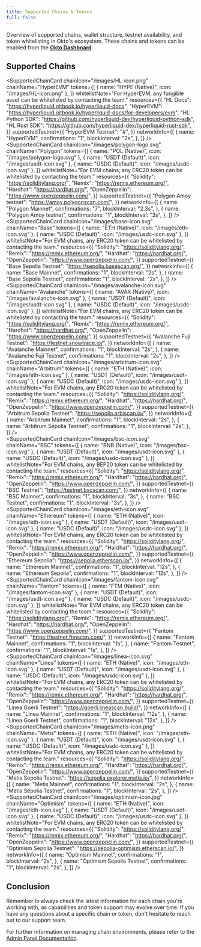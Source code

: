 ```yaml
---
title: Supported Chains & Tokens
full: false
---
```


Overview of supported chains, wallet structure, testnet availability, and token whitelisting in Okto's ecosystem. These chains and tokens can be enabled from the [**Okto Dashboard**](https://dashboard.okto.tech/login).


## Supported Chains

<SupportedChainCard
  chainIcon="/images/HL-icon.png"
  chainName="HyperEVM"
  tokens={[
    { name: "HYPE (Native)", icon: "/images/HL-icon.png" },
  ]}
  whitelistNote="For HyperEVM, any fungible asset can be whitelisted by contacting the team."
  resources={{
    "HL Docs": "https://hyperliquid.gitbook.io/hyperliquid-docs",
    "HyperEVM": "https://hyperliquid.gitbook.io/hyperliquid-docs/for-developers/evm",
    "HL Python SDK": "https://github.com/hyperliquid-dex/hyperliquid-python-sdk",
    "HL Rust SDK": "https://github.com/hyperliquid-dex/hyperliquid-rust-sdk",
  }}
  supportedTestnet={{
    "HyperEVM Testnet": "#",
  }}
  networkInfo={[
    {
      name: "HyperEVM",
      confirmations: "1",
      blockInterval: "2s",
    },
  ]}
/>
<br/>
<SupportedChainCard
  chainIcon="/images/polygon-logo.svg"
  chainName="Polygon"
  tokens={[
    { name: "POL (Native)", icon: "/images/polygon-logo.svg" },
    { name: "USDT (Default)", icon: "/images/usdt-icon.svg" },
    { name: "USDC (Default)", icon: "/images/usdc-icon.svg" },
  ]}
  whitelistNote="For EVM chains, any ERC20 token can be whitelisted by contacting the team."
  resources={{
    "Solidity": "https://soliditylang.org/",
    "Remix": "https://remix.ethereum.org/",
    "Hardhat": "https://hardhat.org/",
    "OpenZeppelin": "https://www.openzeppelin.com/",
  }}
  supportedTestnet={{
    "Polygon Amoy testnet": "https://amoy.polygonscan.com/",
  }}
  networkInfo={[
    {
      name: "Polygon Mainnet",
      confirmations: "7",
      blockInterval: "2.3s",
    },
    {
      name: "Polygon Amoy testnet",
      confirmations: "1",
      blockInterval: "3s",
    },
  ]}
/>
<br/>
<SupportedChainCard
  chainIcon="/images/base-icon.svg"
  chainName="Base"
  tokens={[
    { name: "ETH (Native)", icon: "/images/eth-icon.svg" },
    { name: "USDC (Default)", icon: "/images/usdc-icon.svg" },
  ]}
  whitelistNote="For EVM chains, any ERC20 token can be whitelisted by contacting the team."
  resources={{
    "Solidity": "https://soliditylang.org/",
    "Remix": "https://remix.ethereum.org/",
    "Hardhat": "https://hardhat.org/",
    "OpenZeppelin": "https://www.openzeppelin.com/",
  }}
  supportedTestnet={{
    "Base Sepolia Testnet": "https://sepolia.basescan.org/",
  }}
  networkInfo={[
    {
      name: "Base Mainnet",
      confirmations: "1",
      blockInterval: "2s",
    },
    {
      name: "Base Sepolia Testnet",
      confirmations: "1",
      blockInterval: "2s",
    },
  ]}
/>
<br/>
<SupportedChainCard
  chainIcon="/images/avalanche-icon.svg"
  chainName="Avalanche"
  tokens={[
    { name: "AVAX (Native)", icon: "/images/avalanche-icon.svg" },
    { name: "USDT (Default)", icon: "/images/usdt-icon.svg" },
    { name: "USDC (Default)", icon: "/images/usdc-icon.svg" },
  ]}
  whitelistNote="For EVM chains, any ERC20 token can be whitelisted by contacting the team."
  resources={{
    "Solidity": "https://soliditylang.org/",
    "Remix": "https://remix.ethereum.org/",
    "Hardhat": "https://hardhat.org/",
    "OpenZeppelin": "https://www.openzeppelin.com/",
  }}
  supportedTestnet={{
    "Avalanche Fuji Testnet": "https://testnet.snowtrace.io/",
  }}
  networkInfo={[
    {
      name: "Avalanche Mainnet",
      confirmations: "1",
      blockInterval: "2s",
    },
    {
      name: "Avalanche Fuji Testnet",
      confirmations: "1",
      blockInterval: "2s",
    },
  ]}
/>
<br/>
<SupportedChainCard
  chainIcon="/images/arbitrum-icon.svg"
  chainName="Arbitrum"
  tokens={[
    { name: "ETH (Native)", icon: "/images/eth-icon.svg" },
    { name: "USDT (Default)", icon: "/images/usdt-icon.svg" },
    { name: "USDC (Default)", icon: "/images/usdc-icon.svg" },
  ]}
  whitelistNote="For EVM chains, any ERC20 token can be whitelisted by contacting the team."
  resources={{
    "Solidity": "https://soliditylang.org/",
    "Remix": "https://remix.ethereum.org/",
    "Hardhat": "https://hardhat.org/",
    "OpenZeppelin": "https://www.openzeppelin.com/",
  }}
  supportedTestnet={{
    "Arbitrum Sepolia Testnet": "https://sepolia.arbiscan.io/",
  }}
  networkInfo={[
    {
      name: "Arbitrum Mainnet",
      confirmations: "1",
      blockInterval: "2s",
    },
    {
      name: "Arbitrum Sepolia Testnet",
      confirmations: "1",
      blockInterval: "2s",
    },
  ]}
/>
<br/>
<SupportedChainCard
  chainIcon="/images/bsc-icon.svg"
  chainName="BSC"
  tokens={[
    { name: "BNB (Native)", icon: "/images/bsc-icon.svg" },
    { name: "USDT (Default)", icon: "/images/usdt-icon.svg" },
    { name: "USDC (Default)", icon: "/images/usdc-icon.svg" },
  ]}
  whitelistNote="For EVM chains, any BEP20 token can be whitelisted by contacting the team."
  resources={{
    "Solidity": "https://soliditylang.org/",
    "Remix": "https://remix.ethereum.org/",
    "Hardhat": "https://hardhat.org/",
    "OpenZeppelin": "https://www.openzeppelin.com/",
  }}
  supportedTestnet={{
    "BSC Testnet": "https://testnet.bscscan.com/",
  }}
  networkInfo={[
    {
      name: "BSC Mainnet",
      confirmations: "1",
      blockInterval: "3s",
    },
    {
      name: "BSC Testnet",
      confirmations: "1",
      blockInterval: "3s",
    },
  ]}
/>
<br/>
<SupportedChainCard
  chainIcon="/images/eth-icon.svg"
  chainName="Ethereum"
  tokens={[
    { name: "ETH (Native)", icon: "/images/eth-icon.svg" },
    { name: "USDT (Default)", icon: "/images/usdt-icon.svg" },
    { name: "USDC (Default)", icon: "/images/usdc-icon.svg" },
  ]}
  whitelistNote="For EVM chains, any ERC20 token can be whitelisted by contacting the team."
  resources={{
    "Solidity": "https://soliditylang.org/",
    "Remix": "https://remix.ethereum.org/",
    "Hardhat": "https://hardhat.org/",
    "OpenZeppelin": "https://www.openzeppelin.com/",
  }}
  supportedTestnet={{
    "Ethereum Sepolia": "https://sepolia.etherscan.io/",
  }}
  networkInfo={[
    {
      name: "Ethereum Mainnet",
      confirmations: "1",
      blockInterval: "12s",
    },
    {
      name: "Ethereum Sepolia",
      confirmations: "1",
      blockInterval: "12s",
    },
  ]}
/>
<br/>
<SupportedChainCard
  chainIcon="/images/fantom-icon.svg"
  chainName="Fantom"
  tokens={[
    { name: "FTM (Native)", icon: "/images/fantom-icon.svg" },
    { name: "USDT (Default)", icon: "/images/usdt-icon.svg" },
    { name: "USDC (Default)", icon: "/images/usdc-icon.svg" },
  ]}
  whitelistNote="For EVM chains, any ERC20 token can be whitelisted by contacting the team."
  resources={{
    "Solidity": "https://soliditylang.org/",
    "Remix": "https://remix.ethereum.org/",
    "Hardhat": "https://hardhat.org/",
    "OpenZeppelin": "https://www.openzeppelin.com/",
  }}
  supportedTestnet={{
    "Fantom Testnet": "https://testnet.ftmscan.com/",
  }}
  networkInfo={[
    {
      name: "Fantom Mainnet",
      confirmations: "1",
      blockInterval: "1s",
    },
    {
      name: "Fantom Testnet",
      confirmations: "1",
      blockInterval: "1s",
    },
  ]}
/>
<br/>
<SupportedChainCard
  chainIcon="/images/linea-icon.svg"
  chainName="Linea"
  tokens={[
    { name: "ETH (Native)", icon: "/images/eth-icon.svg" },
    { name: "USDT (Default)", icon: "/images/usdt-icon.svg" },
    { name: "USDC (Default)", icon: "/images/usdc-icon.svg" },
  ]}
  whitelistNote="For EVM chains, any ERC20 token can be whitelisted by contacting the team."
  resources={{
    "Solidity": "https://soliditylang.org/",
    "Remix": "https://remix.ethereum.org/",
    "Hardhat": "https://hardhat.org/",
    "OpenZeppelin": "https://www.openzeppelin.com/",
  }}
  supportedTestnet={{
    "Linea Goerli Testnet": "https://goerli.lineascan.build/",
  }}
  networkInfo={[
    {
      name: "Linea Mainnet",
      confirmations: "1",
      blockInterval: "12s",
    },
    {
      name: "Linea Goerli Testnet",
      confirmations: "1",
      blockInterval: "12s",
    },
  ]}
/>
<br/>
<SupportedChainCard
  chainIcon="/images/metis-icon.png"
  chainName="Metis"
  tokens={[
    { name: "ETH (Native)", icon: "/images/eth-icon.svg" },
    { name: "USDT (Default)", icon: "/images/usdt-icon.svg" },
    { name: "USDC (Default)", icon: "/images/usdc-icon.svg" },
  ]}
  whitelistNote="For EVM chains, any ERC20 token can be whitelisted by contacting the team."
  resources={{
    "Solidity": "https://soliditylang.org/",
    "Remix": "https://remix.ethereum.org/",
    "Hardhat": "https://hardhat.org/",
    "OpenZeppelin": "https://www.openzeppelin.com/",
  }}
  supportedTestnet={{
    "Metis Sepolia Testnet": "https://sepolia.explorer.metis.io/",
  }}
  networkInfo={[
    {
      name: "Metis Mainnet",
      confirmations: "1",
      blockInterval: "2s",
    },
    {
      name: "Metis Sepolia Testnet",
      confirmations: "1",
      blockInterval: "2s",
    },
  ]}
/>
<br/>
<SupportedChainCard
  chainIcon="/images/optimism-icon.jpg"
  chainName="Optimism"
  tokens={[
    { name: "ETH (Native)", icon: "/images/eth-icon.svg" },
    { name: "USDT (Default)", icon: "/images/usdt-icon.svg" },
    { name: "USDC (Default)", icon: "/images/usdc-icon.svg" },
  ]}
  whitelistNote="For EVM chains, any ERC20 token can be whitelisted by contacting the team."
  resources={{
    "Solidity": "https://soliditylang.org/",
    "Remix": "https://remix.ethereum.org/",
    "Hardhat": "https://hardhat.org/",
    "OpenZeppelin": "https://www.openzeppelin.com/",
  }}
  supportedTestnet={{
    "Optimism Sepolia Testnet": "https://sepolia-optimism.etherscan.io/",
  }}
  networkInfo={[
    {
      name: "Optimism Mainnet",
      confirmations: "1",
      blockInterval: "2s",
    },
    {
      name: "Optimism Sepolia Testnet",
      confirmations: "1",
      blockInterval: "2s",
    },
  ]}
/>
<br/>

## Conclusion

Remember to always check the latest information for each chain you're working with, as capabilities and token support may evolve over time. If you have any questions about a specific chain or token, don't hesitate to reach out to our support team.

For further information on managing chain environments, please refer to the [Admin Panel Documentation](/docs/developer-admin-dashboard/overview).
